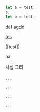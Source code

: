 ```js
let a = test;
s;
let b = test;
```

daf
agdd

[tes](../test)

[[test]]

aa

사실 그리

````

```

```

```

```
````
